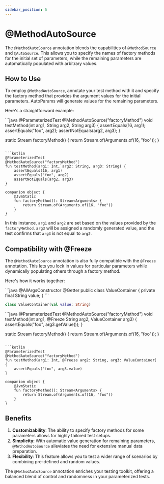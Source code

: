 ```yaml
---
sidebar_position: 5
---
```



# @MethodAutoSource

The `@MethodAutoSource` annotation blends the capabilities of `@MethodSource` and `@AutoSource`. This allows you to specify the names of factory methods for the initial set of parameters, while the remaining parameters are automatically populated with arbitrary values.

## How to Use

To employ `@MethodAutoSource`, annotate your test method with it and specify the factory method that provides the argument values for the initial parameters. AutoParams will generate values for the remaining parameters.

Here's a straightforward example:

<JavaKotlinCodeBlock>
```java
@ParameterizedTest
@MethodAutoSource("factoryMethod")
void testMethod(int arg1, String arg2, String arg3) {
    assertEquals(16, arg1);
    assertEquals("foo", arg2);
    assertNotEquals(arg2, arg3);
}

static Stream<Arguments> factoryMethod() {
    return Stream.of(Arguments.of(16, "foo"));
}
```

```kotlin
@ParameterizedTest
@MethodAutoSource("factoryMethod")
fun testMethod(arg1: Int, arg2: String, arg3: String) {
    assertEquals(16, arg1)
    assertEquals("foo", arg2)
    assertNotEquals(arg2, arg3)
}

companion object {
    @JvmStatic
    fun factoryMethod(): Stream<Arguments> {
        return Stream.of(Arguments.of(16, "foo"))
    }
}
```
</JavaKotlinCodeBlock>

In this instance, `arg1` and `arg2` are set based on the values provided by the `factoryMethod`. `arg3` will be assigned a randomly generated value, and the test confirms that `arg3` is not equal to `arg2`.

## Compatibility with @Freeze

The `@MethodAutoSource` annotation is also fully compatible with the `@Freeze` annotation. This lets you lock in values for particular parameters while dynamically populating others through a factory method.

Here's how it works together:

<JavaKotlinCodeBlock>
```java
@AllArgsConstructor
@Getter
public class ValueContainer {
    private final String value;
}
```

```kotlin
class ValueContainer(val value: String)
```
</JavaKotlinCodeBlock>

<JavaKotlinCodeBlock>
```java
@ParameterizedTest
@MethodAutoSource("factoryMethod")
void testMethod(int arg1, @Freeze String arg2, ValueContainer arg3) {
    assertEquals("foo", arg3.getValue());
}

static Stream<Arguments> factoryMethod() {
    return Stream.of(Arguments.of(16, "foo"));
}
```

```kotlin
@ParameterizedTest
@MethodAutoSource("factoryMethod")
fun testMethod(arg1: Int, @Freeze arg2: String, arg3: ValueContainer) {
    assertEquals("foo", arg3.value)
}

companion object {
    @JvmStatic
    fun factoryMethod(): Stream<Arguments> {
        return Stream.of(Arguments.of(16, "foo"))
    }
}
```
</JavaKotlinCodeBlock>

## Benefits

1. **Customizability**: The ability to specify factory methods for some parameters allows for highly tailored test setups.
1. **Simplicity**: With automatic value generation for remaining parameters, `@MethodAutoSource` alleviates the need for extensive manual data preparation.
1. **Flexibility**: This feature allows you to test a wider range of scenarios by combining pre-defined and random values.

The `@MethodAutoSource` annotation enriches your testing toolkit, offering a balanced blend of control and randomness in your parameterized tests.
